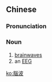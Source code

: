 {{also|脳波|脑波}}
==Chinese==
{{zh-forms|s=脑波}}
{{wikipedia|lang=zh}}

===Pronunciation===
{{zh-pron
|m=nǎobō
|mn=náu-pho
|cat=n
}}

===Noun===
{{zh-noun}}

# [[brainwave]]s
# an [[EEG]] {{gloss|[[electroencephalogram]]}}

[[ko:腦波]]